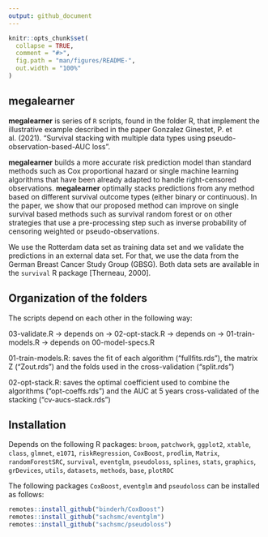 ```yaml
---
output: github_document
---
```


<!-- README.md is generated from README.Rmd. Please edit that file -->

```r
knitr::opts_chunk$set(
  collapse = TRUE,
  comment = "#>",
  fig.path = "man/figures/README-",
  out.width = "100%"
)
```

## megalearner 

<!-- badges: start -->
<!-- badges: end -->

 **megalearner** is series of `R` scripts, found in the folder R, that implement the illustrative example described in the paper Gonzalez Ginestet, P. et al. (2021). "Survival stacking with multiple data types using pseudo-observation-based-AUC loss".
 
**megalearner** builds a more accurate risk prediction model than standard methods such as Cox proportional hazard or single machine learning algorithms that have been already adapted to handle right-censored observations.
**megalearner** optimally stacks predictions from any method based on different survival outcome types (either binary or continuous). In the paper, we show that our proposed method can improve on single survival based methods such as survival random forest or on other strategies that use a pre-processing step such as inverse probability of censoring weighted or pseudo-observations.

We use the Rotterdam data set as training data set and we validate the predictions in an external data set. For that, we use the data from the German Breast Cancer Study Group (GBSG). Both data sets are available in the `survival` R package [Therneau, 2000].

## Organization of the folders

The scripts depend on each other in the following way: 

03-validate.R -> depends on -> 02-opt-stack.R -> depends on -> 01-train-models.R -> depends on 00-model-specs.R

01-train-models.R: saves the fit of each algorithm ("fullfits.rds"), the matrix Z ("Zout.rds") and the folds used in the cross-validation ("split.rds")

02-opt-stack.R: saves the optimal coefficient used to combine the algorithms ("opt-coeffs.rds") and the AUC at 5 years cross-validated of the stacking ("cv-aucs-stack.rds")

## Installation

Depends on the following R packages: 
    `broom`,
    `patchwork`,
    `ggplot2`,
    `xtable`,
    `class`,
    `glmnet`,
    `e1071`,
    `riskRegression`,
    `CoxBoost`,
    `prodlim`,
    `Matrix`,
    `randomForestSRC`,
    `survival`,
    `eventglm`,
    `pseudoloss`,
    `splines`,
    `stats`,
    `graphics`,
    `grDevices`,
    `utils`,
    `datasets`,
    `methods`,
    `base`,
    `plotROC`

The following packages `CoxBoost`, `eventglm` and `pseudoloss` can be installed as follows:

``` r
remotes::install_github("binderh/CoxBoost")
remotes::install_github("sachsmc/eventglm")
remotes::install_github("sachsmc/pseudoloss")
```

